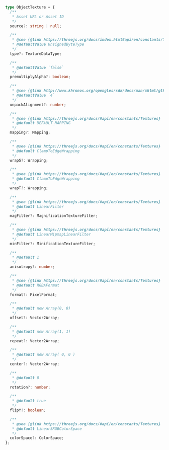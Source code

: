 
```ts
type ObjectTexture = {
  /**
   * Asset URL or Asset ID
   */
  source?: string | null;

  /**
   * @see {@link https://threejs.org/docs/index.html#api/en/constants/Textures}
   * @defaultValue UnsignedByteType
   */
  type?: TextureDataType;

  /**
   * @defaultValue `false`
   */
  premultiplyAlpha?: boolean;

  /**
   * @see {@link http://www.khronos.org/opengles/sdk/docs/man/xhtml/glPixelStorei.xml}
   * @defaultValue `4`
   */
  unpackAlignment?: number;

  /**
   * @see {@link https://threejs.org/docs/#api/en/constants/Textures}
   * @default DEFAULT_MAPPING
   */
  mapping?: Mapping;

  /**
   * @see {@link https://threejs.org/docs/#api/en/constants/Textures}
   * @default ClampToEdgeWrapping
   */
  wrapS?: Wrapping;

  /**
   * @see {@link https://threejs.org/docs/#api/en/constants/Textures}
   * @default ClampToEdgeWrapping
   */
  wrapT?: Wrapping;

  /**
   * @see {@link https://threejs.org/docs/#api/en/constants/Textures}
   * @default LinearFilter
   */
  magFilter?: MagnificationTextureFilter;

  /**
   * @see {@link https://threejs.org/docs/#api/en/constants/Textures}
   * @default LinearMipmapLinearFilter
   */
  minFilter?: MinificationTextureFilter;

  /**
   * @default 1
   */
  anisotropy?: number;

  /**
   * @see {@link https://threejs.org/docs/#api/en/constants/Textures}
   * @default RGBAFormat
   */
  format?: PixelFormat;

  /**
   * @default new Array(0, 0)
   */
  offset?: Vector2Array;

  /**
   * @default new Array(1, 1)
   */
  repeat?: Vector2Array;

  /**
   * @default new Array( 0, 0 )
   */
  center?: Vector2Array;

  /**
   * @default 0
   */
  rotation?: number;

  /**
   * @default true
   */
  flipY?: boolean;

  /**
   * @see {@link https://threejs.org/docs/#api/en/constants/Textures}
   * @default LinearSRGBColorSpace
   */
  colorSpace?: ColorSpace;
};
```
